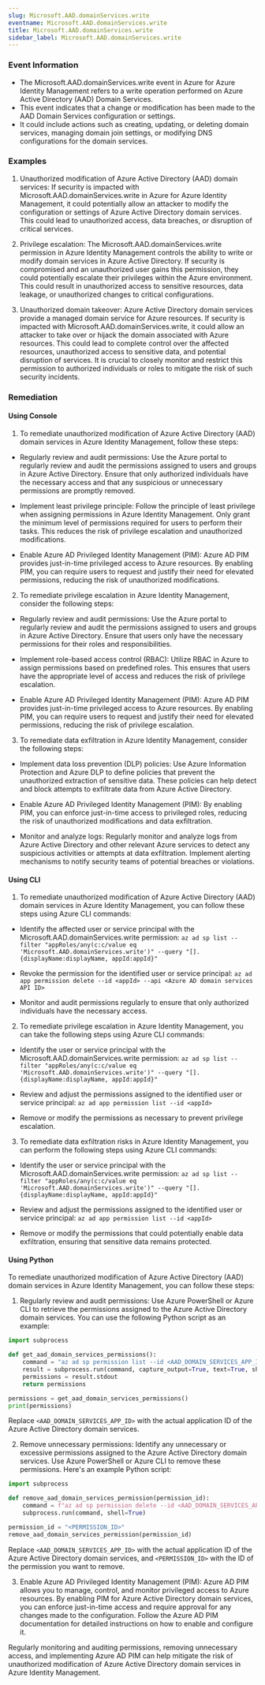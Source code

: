 ```yaml
--- 
slug: Microsoft.AAD.domainServices.write
eventname: Microsoft.AAD.domainServices.write
title: Microsoft.AAD.domainServices.write
sidebar_label: Microsoft.AAD.domainServices.write
---
```

                       
### Event Information

- The Microsoft.AAD.domainServices.write event in Azure for Azure Identity Management refers to a write operation performed on Azure Active Directory (AAD) Domain Services.
- This event indicates that a change or modification has been made to the AAD Domain Services configuration or settings.
- It could include actions such as creating, updating, or deleting domain services, managing domain join settings, or modifying DNS configurations for the domain services.


### Examples

1. Unauthorized modification of Azure Active Directory (AAD) domain services: If security is impacted with Microsoft.AAD.domainServices.write in Azure for Azure Identity Management, it could potentially allow an attacker to modify the configuration or settings of Azure Active Directory domain services. This could lead to unauthorized access, data breaches, or disruption of critical services.

2. Privilege escalation: The Microsoft.AAD.domainServices.write permission in Azure Identity Management controls the ability to write or modify domain services in Azure Active Directory. If security is compromised and an unauthorized user gains this permission, they could potentially escalate their privileges within the Azure environment. This could result in unauthorized access to sensitive resources, data leakage, or unauthorized changes to critical configurations.

3. Unauthorized domain takeover: Azure Active Directory domain services provide a managed domain service for Azure resources. If security is impacted with Microsoft.AAD.domainServices.write, it could allow an attacker to take over or hijack the domain associated with Azure resources. This could lead to complete control over the affected resources, unauthorized access to sensitive data, and potential disruption of services. It is crucial to closely monitor and restrict this permission to authorized individuals or roles to mitigate the risk of such security incidents.

### Remediation

#### Using Console

1. To remediate unauthorized modification of Azure Active Directory (AAD) domain services in Azure Identity Management, follow these steps:

- Regularly review and audit permissions: Use the Azure portal to regularly review and audit the permissions assigned to users and groups in Azure Active Directory. Ensure that only authorized individuals have the necessary access and that any suspicious or unnecessary permissions are promptly removed.

- Implement least privilege principle: Follow the principle of least privilege when assigning permissions in Azure Identity Management. Only grant the minimum level of permissions required for users to perform their tasks. This reduces the risk of privilege escalation and unauthorized modifications.

- Enable Azure AD Privileged Identity Management (PIM): Azure AD PIM provides just-in-time privileged access to Azure resources. By enabling PIM, you can require users to request and justify their need for elevated permissions, reducing the risk of unauthorized modifications.

2. To remediate privilege escalation in Azure Identity Management, consider the following steps:

- Regularly review and audit permissions: Use the Azure portal to regularly review and audit the permissions assigned to users and groups in Azure Active Directory. Ensure that users only have the necessary permissions for their roles and responsibilities.

- Implement role-based access control (RBAC): Utilize RBAC in Azure to assign permissions based on predefined roles. This ensures that users have the appropriate level of access and reduces the risk of privilege escalation.

- Enable Azure AD Privileged Identity Management (PIM): Azure AD PIM provides just-in-time privileged access to Azure resources. By enabling PIM, you can require users to request and justify their need for elevated permissions, reducing the risk of privilege escalation.

3. To remediate data exfiltration in Azure Identity Management, consider the following steps:

- Implement data loss prevention (DLP) policies: Use Azure Information Protection and Azure DLP to define policies that prevent the unauthorized extraction of sensitive data. These policies can help detect and block attempts to exfiltrate data from Azure Active Directory.

- Enable Azure AD Privileged Identity Management (PIM): By enabling PIM, you can enforce just-in-time access to privileged roles, reducing the risk of unauthorized modifications and data exfiltration.

- Monitor and analyze logs: Regularly monitor and analyze logs from Azure Active Directory and other relevant Azure services to detect any suspicious activities or attempts at data exfiltration. Implement alerting mechanisms to notify security teams of potential breaches or violations.

#### Using CLI

1. To remediate unauthorized modification of Azure Active Directory (AAD) domain services in Azure Identity Management, you can follow these steps using Azure CLI commands:

- Identify the affected user or service principal with the Microsoft.AAD.domainServices.write permission:
  `az ad sp list --filter "appRoles/any(c:c/value eq 'Microsoft.AAD.domainServices.write')" --query "[].{displayName:displayName, appId:appId}"`

- Revoke the permission for the identified user or service principal:
  `az ad app permission delete --id <appId> --api <Azure AD domain services API ID>`

- Monitor and audit permissions regularly to ensure that only authorized individuals have the necessary access.

2. To remediate privilege escalation in Azure Identity Management, you can take the following steps using Azure CLI commands:

- Identify the user or service principal with the Microsoft.AAD.domainServices.write permission:
  `az ad sp list --filter "appRoles/any(c:c/value eq 'Microsoft.AAD.domainServices.write')" --query "[].{displayName:displayName, appId:appId}"`

- Review and adjust the permissions assigned to the identified user or service principal:
  `az ad app permission list --id <appId>`

- Remove or modify the permissions as necessary to prevent privilege escalation.

3. To remediate data exfiltration risks in Azure Identity Management, you can perform the following steps using Azure CLI commands:

- Identify the user or service principal with the Microsoft.AAD.domainServices.write permission:
  `az ad sp list --filter "appRoles/any(c:c/value eq 'Microsoft.AAD.domainServices.write')" --query "[].{displayName:displayName, appId:appId}"`

- Review and adjust the permissions assigned to the identified user or service principal:
  `az ad app permission list --id <appId>`

- Remove or modify the permissions that could potentially enable data exfiltration, ensuring that sensitive data remains protected.

#### Using Python

To remediate unauthorized modification of Azure Active Directory (AAD) domain services in Azure Identity Management, you can follow these steps:

1. Regularly review and audit permissions: Use Azure PowerShell or Azure CLI to retrieve the permissions assigned to the Azure Active Directory domain services. You can use the following Python script as an example:

```python
import subprocess

def get_aad_domain_services_permissions():
    command = "az ad sp permission list --id <AAD_DOMAIN_SERVICES_APP_ID>"
    result = subprocess.run(command, capture_output=True, text=True, shell=True)
    permissions = result.stdout
    return permissions

permissions = get_aad_domain_services_permissions()
print(permissions)
```

Replace `<AAD_DOMAIN_SERVICES_APP_ID>` with the actual application ID of the Azure Active Directory domain services.

2. Remove unnecessary permissions: Identify any unnecessary or excessive permissions assigned to the Azure Active Directory domain services. Use Azure PowerShell or Azure CLI to remove these permissions. Here's an example Python script:

```python
import subprocess

def remove_aad_domain_services_permission(permission_id):
    command = f"az ad sp permission delete --id <AAD_DOMAIN_SERVICES_APP_ID> --permission-id {permission_id}"
    subprocess.run(command, shell=True)

permission_id = "<PERMISSION_ID>"
remove_aad_domain_services_permission(permission_id)
```

Replace `<AAD_DOMAIN_SERVICES_APP_ID>` with the actual application ID of the Azure Active Directory domain services, and `<PERMISSION_ID>` with the ID of the permission you want to remove.

3. Enable Azure AD Privileged Identity Management (PIM): Azure AD PIM allows you to manage, control, and monitor privileged access to Azure resources. By enabling PIM for Azure Active Directory domain services, you can enforce just-in-time access and require approval for any changes made to the configuration. Follow the Azure AD PIM documentation for detailed instructions on how to enable and configure it.

Regularly monitoring and auditing permissions, removing unnecessary access, and implementing Azure AD PIM can help mitigate the risk of unauthorized modification of Azure Active Directory domain services in Azure Identity Management.


 